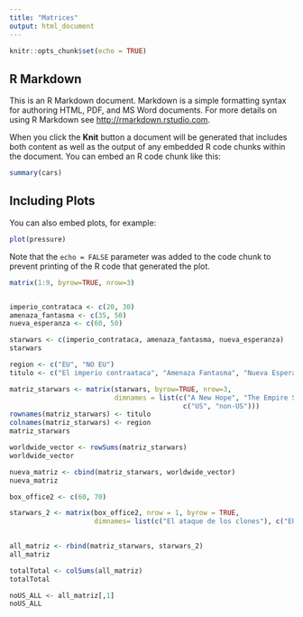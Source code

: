 ---
title: "Matrices"
output: html_document
---

```{r setup, include=FALSE}
knitr::opts_chunk$set(echo = TRUE)
```

## R Markdown

This is an R Markdown document. Markdown is a simple formatting syntax for authoring HTML, PDF, and MS Word documents. For more details on using R Markdown see <http://rmarkdown.rstudio.com>.

When you click the **Knit** button a document will be generated that includes both content as well as the output of any embedded R code chunks within the document. You can embed an R code chunk like this:

```{r cars}
summary(cars)
```

## Including Plots

You can also embed plots, for example:

```{r pressure, echo=FALSE}
plot(pressure)
```

Note that the `echo = FALSE` parameter was added to the code chunk to prevent printing of the R code that generated the plot.

```{r}
matrix(1:9, byrow=TRUE, nrow=3)


imperio_contrataca <- c(20, 30)
amenaza_fantasma <- c(35, 50)
nueva_esperanza <- c(60, 50)

starwars <- c(imperio_contrataca, amenaza_fantasma, nueva_esperanza)
starwars

region <- c("EU", "NO EU")
titulo <- c("El imperio contraataca", "Amenaza Fantasma", "Nueva Esperanza")

matriz_starwars <- matrix(starwars, byrow=TRUE, nrow=3, 
                          dimnames = list(c("A New Hope", "The Empire Strikes Back", "Return of the Jedi"), 
                                           c("US", "non-US")))
rownames(matriz_starwars) <- titulo
colnames(matriz_starwars) <- region
matriz_starwars

worldwide_vector <- rowSums(matriz_starwars)
worldwide_vector

nueva_matriz <- cbind(matriz_starwars, worldwide_vector)
nueva_matriz

box_office2 <- c(60, 70)

starwars_2 <- matrix(box_office2, nrow = 1, byrow = TRUE,
                     dimnames= list(c("El ataque de los clones"), c("EU", "NO EU")))

                     
all_matriz <- rbind(matriz_starwars, starwars_2)
all_matriz

totalTotal <- colSums(all_matriz)
totalTotal

noUS_ALL <- all_matriz[,1]
noUS_ALL
```


